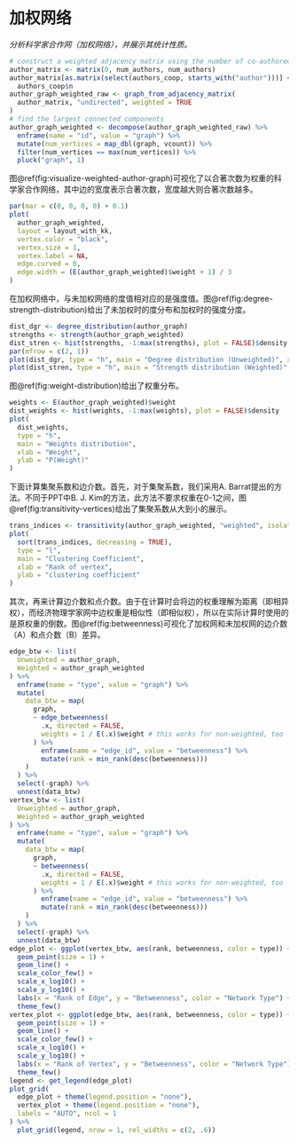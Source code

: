# 加权网络

*分析科学家合作网（加权网络），并展示其统计性质。*

```r
# construct a weighted adjacency matrix using the number of co-authored papers
author_matrix <- matrix(0, num_authors, num_authors)
author_matrix[as.matrix(select(authors_coop, starts_with("author")))] <-
  authors_coop$n
author_graph_weighted_raw <- graph_from_adjacency_matrix(
  author_matrix, "undirected", weighted = TRUE
)
# find the largest connected components
author_graph_weighted <- decompose(author_graph_weighted_raw) %>%
  enframe(name = "id", value = "graph") %>%
  mutate(num_vertices = map_dbl(graph, vcount)) %>%
  filter(num_vertices == max(num_vertices)) %>%
  pluck("graph", 1)
```

图\@ref(fig:visualize-weighted-author-graph)可视化了以合著次数为权重的科学家合作网络，其中边的宽度表示合著次数，宽度越大则合著次数越多。

```r
par(mar = c(0, 0, 0, 0) + 0.1)
plot(
  author_graph_weighted,
  layout = layout_with_kk,
  vertex.color = "black",
  vertex.size = 1,
  vertex.label = NA,
  edge.curved = 0,
  edge.width = (E(author_graph_weighted)$weight + 1) / 3
)
```

在加权网络中，与未加权网络的度值相对应的是强度值。图\@ref(fig:degree-strength-distribution)给出了未加权时的度分布和加权时的强度分度。

```r
dist_dgr <- degree_distribution(author_graph)
strengths <- strength(author_graph_weighted)
dist_stren <- hist(strengths, -1:max(strengths), plot = FALSE)$density
par(mfrow = c(2, 1))
plot(dist_dgr, type = "h", main = "Degree distribution (Unweighted)", xlab = "k", ylab = "P(k)")
plot(dist_stren, type = "h", main = "Strength distribution (Weighted)", xlab = "Strength", ylab = "P(Strength)")
```

图\@ref(fig:weight-distribution)给出了权重分布。

```r
weights <- E(author_graph_weighted)$weight
dist_weights <- hist(weights, -1:max(weights), plot = FALSE)$density
plot(
  dist_weights,
  type = "h",
  main = "Weights distribution",
  xlab = "Weight",
  ylab = "P(Weight)"
)
```

下面计算集聚系数和边介数。首先，对于集聚系数，我们采用A. Barrat提出的方法。不同于PPT中B. J. Kim的方法，此方法不要求权重在0-1之间，图\@ref(fig:transitivity-vertices)给出了集聚系数从大到小的展示。

```r
trans_indices <- transitivity(author_graph_weighted, "weighted", isolates = "zero")
plot(
  sort(trans_indices, decreasing = TRUE),
  type = "l",
  main = "Clustering Coefficient",
  xlab = "Rank of vertex",
  ylab = "clustering coefficient"
)
```

其次，再来计算边介数和点介数。由于在计算时会将边的权重理解为距离（即相异权），而经济物理学家网中边权重是相似性（即相似权），所以在实际计算时使用的是原权重的倒数。图\@ref(fig:betweenness)可视化了加权网和未加权网的边介数（A）和点介数（B）差异。

```r
edge_btw <- list(
  Unweighted = author_graph,
  Weighted = author_graph_weighted
) %>%
  enframe(name = "type", value = "graph") %>%
  mutate(
    data_btw = map(
      graph,
      ~ edge_betweenness(
        .x, directed = FALSE,
        weights = 1 / E(.x)$weight # this works for non-weighted, too
      ) %>%
        enframe(name = "edge_id", value = "betweenness") %>%
        mutate(rank = min_rank(desc(betweenness)))
    )
  ) %>%
  select(-graph) %>%
  unnest(data_btw)
vertex_btw <- list(
  Unweighted = author_graph,
  Weighted = author_graph_weighted
) %>%
  enframe(name = "type", value = "graph") %>%
  mutate(
    data_btw = map(
      graph,
      ~ betweenness(
        .x, directed = FALSE,
        weights = 1 / E(.x)$weight # this works for non-weighted, too
      ) %>%
        enframe(name = "edge_id", value = "betweenness") %>%
        mutate(rank = min_rank(desc(betweenness)))
    )
  ) %>%
  select(-graph) %>%
  unnest(data_btw)
edge_plot <- ggplot(vertex_btw, aes(rank, betweenness, color = type)) +
  geom_point(size = 1) +
  geom_line() +
  scale_color_few() +
  scale_x_log10() +
  scale_y_log10() +
  labs(x = "Rank of Edge", y = "Betweenness", color = "Network Type") +
  theme_few()
vertex_plot <- ggplot(edge_btw, aes(rank, betweenness, color = type)) +
  geom_point(size = 1) +
  geom_line() +
  scale_color_few() +
  scale_x_log10() +
  scale_y_log10() +
  labs(x = "Rank of Vertex", y = "Betweenness", color = "Network Type") +
  theme_few()
legend <- get_legend(edge_plot)
plot_grid(
  edge_plot + theme(legend.position = "none"),
  vertex_plot + theme(legend.position = "none"),
  labels = "AUTO", ncol = 1
) %>%
  plot_grid(legend, nrow = 1, rel_widths = c(2, .6))
```
